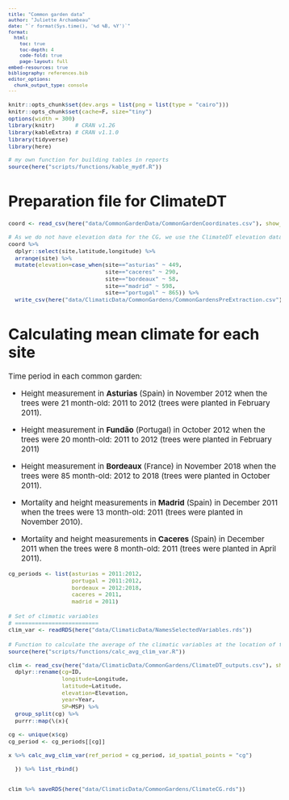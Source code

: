 ```yaml
---
title: "Common garden data"
author: "Juliette Archambeau"
date: "`r format(Sys.time(), '%d %B, %Y')`"
format: 
  html:
    toc: true
    toc-depth: 4
    code-fold: true
    page-layout: full
embed-resources: true
bibliography: references.bib
editor_options: 
  chunk_output_type: console
---
```


<style type="text/css">
body {
   font-size: 15px;
}
code.r{
  font-size: 11px;
}
pre {
  font-size: 11px
}

table {
  font-size: 11px
}
</style>

```r
knitr::opts_chunk$set(dev.args = list(png = list(type = "cairo")))
knitr::opts_chunk$set(cache=F, size="tiny")
options(width = 300)
library(knitr)      # CRAN v1.26
library(kableExtra) # CRAN v1.1.0
library(tidyverse)
library(here)

# my own function for building tables in reports
source(here("scripts/functions/kable_mydf.R"))
```

# Preparation file for ClimateDT

```r
coord <- read_csv(here("data/CommonGardenData/CommonGardenCoordinates.csv"), show_col_types = FALSE)
  
# As we do not have elevation data for the CG, we use the ClimateDT elevation data 
coord %>% 
  dplyr::select(site,latitude,longitude) %>% 
  arrange(site) %>% 
  mutate(elevation=case_when(site=="asturias" ~ 449,
                             site=="caceres" ~ 290,
                             site=="bordeaux" ~ 58,
                             site=="madrid" ~ 598,
                             site=="portugal" ~ 865)) %>% 
  write_csv(here("data/ClimaticData/CommonGardens/CommonGardensPreExtraction.csv"))
```

# Calculating mean climate for each site

Time period in each common garden:

  - Height measurement in **Asturias** (Spain) in November 2012 when the trees were 21 month-old: 2011 to 2012 (trees were planted in February 2011).
  
  - Height measurement in **Fundão** (Portugal) in October 2012 when the trees were 20 month-old: 2011 to 2012 (trees were planted in February 2011)
  
  - Height measurement in **Bordeaux** (France) in November 2018 when the trees were 85 month-old: 2012 to 2018 (trees were planted in October 2011).
  
  - Mortality and height measurements in **Madrid** (Spain) in December 2011 when the trees were 13 month-old: 2011 (trees were planted in November 2010).
  
  - Mortality and height measurements in **Caceres** (Spain) in December 2011 when the trees were 8 month-old: 2011 (trees were planted in April 2011).


```r
cg_periods <- list(asturias = 2011:2012,
                   portugal = 2011:2012,
                   bordeaux = 2012:2018,
                   caceres = 2011,
                   madrid = 2011)
```

```r
# Set of climatic variables
# =========================
clim_var <- readRDS(here("data/ClimaticData/NamesSelectedVariables.rds"))
```


```r
# Function to calculate the average of the climatic variables at the location of the NFI plots
source(here("scripts/functions/calc_avg_clim_var.R"))

clim <- read_csv(here("data/ClimaticData/CommonGardens/ClimateDT_outputs.csv"), show_col_types = FALSE) %>% 
  dplyr::rename(cg=ID,
                longitude=Longitude,
                latitude=Latitude,
                elevation=Elevation,
                year=Year,
                SP=MSP) %>% 
  group_split(cg) %>% 
  purrr::map(\(x){
    
cg <- unique(x$cg)
cg_period <- cg_periods[[cg]]     
    
x %>% calc_avg_clim_var(ref_period = cg_period, id_spatial_points = "cg")

  }) %>% list_rbind() 


clim %>% saveRDS(here("data/ClimaticData/CommonGardens/ClimateCG.rds"))
```

